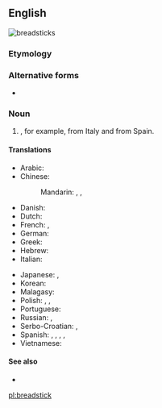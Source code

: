 ==English==
[[File:Grissini.jpg|thumb|'''breadsticks''']]
{{wiki}}

===Etymology===
{{compound|bread|stick|lang=en}}

===Alternative forms===
* {{l|en|bread-stick}}

===Noun===
{{en-noun}}

# {{l|en|A long, very slender [[loaf]] of [[crisp]] bread smaller than a [[baguette]]}}, for example, {{m|it|grissino|grissini}} from Italy and {{m|es|rosquilleta|rosquilletas}} from Spain.

====Translations====
{{trans-top|slander loaf of crisp bread}}
* Arabic: {{t|ar|عُود الخُبْزِ|m}}
* Chinese:
*: Mandarin: {{t|cmn|麵包棒|sc=Hani}}, {{t|cmn|麪包棒|sc=Hani}}, {{t|cmn|面包棒|tr=miànbāo bàng|sc=Hani}}
* Danish: {{t|da|brødstang|c}}
* Dutch: {{t+|nl|soepstengel|m}}
* French: {{t+|fr|gressin|m}}, {{qualifier|rare}} {{t+|fr|grissini|m}}
* German: {{t|de|Grissini}}
* Greek: {{t+|el|κριτσίνι|n}}
* Hebrew: {{t|he|גריסיני}}
* Italian: {{t+|it|grissino|m}}
{{trans-mid}}
* Japanese: {{t|ja|グリッシーニ|tr=gurisshīni|sc=Jpan}}, {{t|ja|スティックパン|tr=sutikku-pan|sc=Jpan}}
* Korean: {{t|ko|막대빵|sc=Kore}}
* Malagasy: {{t+check|mg|mifoka}}
* Polish: {{t+|pl|paluszek|m}}, {{t|pl|grissini|m}}, {{t+|pl|paluch|m}}
* Portuguese: {{t|pt|gressino|m}}
* Russian: {{t|ru|грисси́ни|m|sc=Cyrl}}, {{t|ru|хле́бная па́лочка|f|sc=Cyrl}}
* Serbo-Croatian: {{t|sh|гриси́ни|m|sc=Cyrl}}, {{t+|sh|grisíni|m|sc=Cyrl}}
* Spanish: {{t|es|grisín|m}}, {{t|es|palillo de pan|m}}, {{t|es|palito de pan|m}}, {{qualifier|South America}} {{t|es|colín|m}}, {{qualifier|Southern Spain}} {{t+|es|pico|m}}
* Vietnamese: {{t|vi|bánh mì que}}
{{trans-bottom}}

====See also====
* {{commonslite|Category:Grissini}}

[[pl:breadstick]]